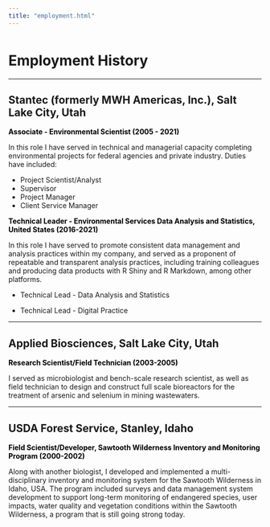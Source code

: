 ```yaml
---
title: "employment.html"
---
```


<h1 style="padding-top:10px;">Employment History</h1>

<hr/>

## Stantec (formerly MWH Americas, Inc.), Salt Lake City, Utah

<p style="font-size:14px;font-weight: bold;color:black;padding:0px;">Associate - Environmental Scientist (2005 - 2021)</p>

In this role I have served in technical and managerial capacity completing environmental projects for federal agencies and private industry. Duties have included:

* Project Scientist/Analyst
* Supervisor
* Project Manager
* Client Service Manager


<p style="font-size:14px;font-weight: bold;color:black;padding:0px;">Technical Leader - Environmental Services Data Analysis and Statistics, United States (2016-2021)</p>
  
In this role I have served to promote consistent data management and analysis practices within my company, and served as a proponent of repeatable and transparent analysis practices, including training colleagues and producing data products with R Shiny and R Markdown, among other platforms.

* Technical Lead - Data Analysis and Statistics

* Technical Lead - Digital Practice
  
<hr/>
  
## Applied Biosciences, Salt Lake City, Utah
  
  <p style="font-size:14px;font-weight: bold;color:black;padding:0px;">Research Scientist/Field Technician (2003-2005)</p>
  
I served as microbiologist and bench-scale research scientist, as well as field technician to design and construct full scale bioreactors for the treatment of arsenic and selenium in mining wastewaters.
 
<hr/> 
  
## USDA Forest Service, Stanley, Idaho
  
  <p style="font-size:14px;font-weight: bold;color:black;padding:0px;">Field Scientist/Developer, Sawtooth Wilderness Inventory and Monitoring Program (2000-2002)</p>

Along with another biologist, I developed and implemented a multi-disciplinary inventory and monitoring system for the Sawtooth Wilderness in Idaho, USA. The program included surveys and data management system development to support long-term monitoring of endangered species, user impacts, water quality and vegetation conditions within the Sawtooth Wilderness, a program that is still going strong today.
  
  
  
  
  




